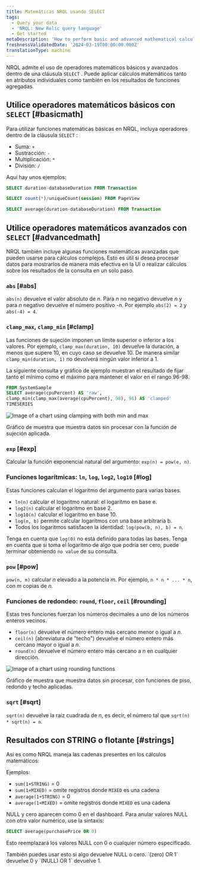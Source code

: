 ```yaml
---
title: Matemáticas NRQL usando SELECT
tags:
  - Query your data
  - 'NRQL: New Relic query language'
  - Get started
metaDescription: 'How to perform basic and advanced mathematical calculations in NRQL, the New Relic query language'
freshnessValidatedDate: '2024-03-19T00:00:00.000Z'
translationType: machine
---
```


NRQL admite el uso de operadores matemáticos básicos y avanzados dentro de una cláusula `SELECT` . Puede aplicar cálculos matemáticos tanto en atributos individuales como también en los resultados de funciones agregadas.

## Utilice operadores matemáticos básicos con `SELECT` [#basicmath]

Para utilizar funciones matemáticas básicas en NRQL, incluya operadores dentro de la cláusula `SELECT` :

* Suma: `+`
* Sustracción: `-`
* Multiplicación: `*`
* División: `/`

Aquí hay unos ejemplos:

```sql
SELECT duration-databaseDuration FROM Transaction
```

```sql
SELECT count(*)/uniqueCount(session) FROM PageView
```

```sql
SELECT average(duration-databaseDuration) FROM Transaction
```

## Utilice operadores matemáticos avanzados con `SELECT` [#advancedmath]

NRQL también incluye algunas funciones matemáticas avanzadas que pueden usarse para cálculos complejos. Esto es útil si desea procesar datos para mostrarlos de manera más efectiva en la UI o realizar cálculos sobre los resultados de la consulta en un solo paso.

### `abs` [#abs]

`abs(n)` devuelve el valor absoluto de _n_. Para _n_ no negativo devuelve _n_ y para _n_ negativo devuelve el número positivo -_n_. Por ejemplo `abs(2) = 2` y `abs(-4) = 4`.

### `clamp_max`, `clamp_min` [#clamp]

Las funciones de sujeción imponen un límite superior o inferior a los valores. Por ejemplo, `clamp_max(duration, 10)` devuelve la duración, a menos que supere 10, en cuyo caso se devuelve 10. De manera similar `clamp_min(duration, 1)` no devolverá ningún valor inferior a 1.

La siguiente consulta y gráfico de ejemplo muestran el resultado de fijar tanto el mínimo como el máximo para mantener el valor en el rango 96-98.

```sql
FROM SystemSample 
SELECT average(cpuPercent) AS 'raw',
clamp_min(clamp_max(average(cpuPercent), 98), 96) AS 'clamped'
TIMESERIES
```

<img
  title="Min-max-clamp-chart.png"
  alt="Image of a chart using clamping with both min and max"
  src="/images/queries-nrql_screenshot-crop_NRQL-math-clamp.webp"
/>

<figcaption>
  Gráfico de muestra que muestra datos sin procesar con la función de sujeción aplicada.
</figcaption>

### `exp` [#exp]

Calcular la función exponencial natural del argumento: `exp(n) = pow(e, n)`.

### Funciones logarítmicas: `ln`, `log`, `log2`, `log10` [#log]

Estas funciones calculan el logaritmo del argumento para varias bases.

* `ln(n)` calcular el logaritmo natural: el logaritmo en base e.
* `log2(n)` calcular el logaritmo en base 2.
* `log10(n)` calcular el logaritmo en base 10.
* `log(n, b)` permite calcular logaritmos con una base arbitraria b.
* Todos los logaritmos satisfacen la identidad: `log(pow(b, n), b) = n`.

Tenga en cuenta que `log(0)` no está definido para todas las bases. Tenga en cuenta que si toma el logaritmo de algo que podría ser cero, puede terminar obteniendo `no value` de su consulta.

### `pow` [#pow]

`pow(n, m)` calcular _n_ elevado a la potencia _m_. Por ejemplo, `n * n * ... * n`, con _m_ copias de _n_.

### Funciones de redondeo: `round`, `floor`, `ceil` [#rounding]

Estas tres funciones fuerzan los números decimales a uno de los números enteros vecinos.

* `floor(n)` devuelve el número entero más cercano menor o igual a _n_.
* `ceil(n)` (abreviatura de "techo") devuelve el número entero más cercano mayor o igual a _n_.
* `round(n)` devuelve el número entero más cercano a _n_ en cualquier dirección.

<img
  title="Rounding-functions-chart.png"
  alt="Image of a chart using rounding functions"
  src="/images/queries-nrql_screenshot-crop_NRQL-math-floor-ceiling.webp"
/>

<figcaption>
  Gráfico de muestra que muestra datos sin procesar, con funciones de piso, redondo y techo aplicadas.
</figcaption>

### `sqrt` [#sqrt]

`sqrt(n)` devuelve la raíz cuadrada de _n_, es decir, el número tal que `sqrt(n) * sqrt(n) = n`.

## Resultados con STRING o flotante [#strings]

Así es como NRQL maneja las cadenas presentes en los cálculos matemáticos:

Ejemplos:

* `sum(1+STRING)` = 0
* `sum(1+MIXED)` = omite registros donde `MIXED` es una cadena
* `average(1+STRING)` = 0
* `average(1+MIXED)` = omite registros donde `MIXED` es una cadena

NULL y cero aparecen como 0 en el dashboard. Para anular valores NULL con otro valor numérico, use la sintaxis:

```sql
SELECT average(purchasePrice OR 0)
```

Esto reemplazará los valores NULL con 0 o cualquier número especificado.

<Callout variant="tip">
  También puedes usar esto si algo devuelve NULL o cero. `(zero) OR 1` devuelve 0 y `(NULL) OR 1` devuelve 1.
</Callout>
